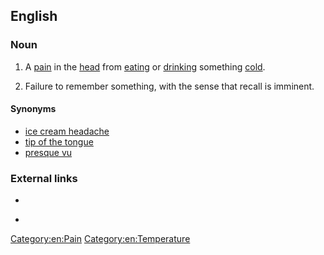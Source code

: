 ==English==

===Noun===
{{en-noun|head=[[brain]] [[freeze]]|-|s}}

# {{label|en|informal}} A [[pain]] in the [[head]] from [[eating]] or [[drinking]] something [[cold]].
# {{label|en|psychology}} Failure to remember something, with the sense that recall is imminent.

====Synonyms====
* [[ice cream headache]]
* [[tip of the tongue]]
* [[presque vu]]

[[Category:en:Pain]]
[[Category:en:Temperature]]

===External links===
* {{pedialite|Ice-cream headache|Brain freeze (headache)}} <br />
* {{pedialite|Tip of the tongue|Brain freeze (memory)}}